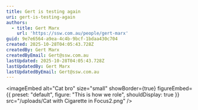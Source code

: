```yaml
---
title: Gert is testing again
uri: gert-is-testing-again
authors:
  - title: Gert Marx
    url: 'https://ssw.com.au/people/gert-marx'
guid: 9e7e6564-a9ea-4c4b-9bcf-1bdaa430c704
created: 2025-10-28T04:05:43.728Z
createdBy: Gert Marx
createdByEmail: Gert@ssw.com.au
lastUpdated: 2025-10-28T04:05:43.728Z
lastUpdatedBy: Gert Marx
lastUpdatedByEmail: Gert@ssw.com.au
---
```


<imageEmbed
  alt="Cat bro"
  size="small"
  showBorder={true}
  figureEmbed={{
    preset: "default",
    figure: "This is how we role",
    shouldDisplay: true
  }}
  src="/uploads/Cat with Cigarette in Focus2.png"
/>
